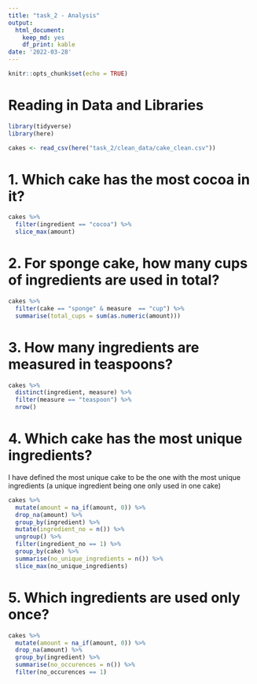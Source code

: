 ```yaml
---
title: "task_2 - Analysis"
output:
  html_document:
    keep_md: yes
    df_print: kable
date: '2022-03-28'
---
```


```r
knitr::opts_chunk$set(echo = TRUE)
```

# Reading in Data and Libraries

```r
library(tidyverse)
library(here)

cakes <- read_csv(here("task_2/clean_data/cake_clean.csv"))
```

# 1. Which cake has the most cocoa in it?

```r
cakes %>%
  filter(ingredient == "cocoa") %>% 
  slice_max(amount)
```

# 2. For sponge cake, how many cups of ingredients are used in total?

```r
cakes %>% 
  filter(cake == "sponge" & measure  == "cup") %>%
  summarise(total_cups = sum(as.numeric(amount)))
```

# 3. How many ingredients are measured in teaspoons?

```r
cakes %>% 
  distinct(ingredient, measure) %>% 
  filter(measure == "teaspoon") %>% 
  nrow()
```

# 4. Which cake has the most unique ingredients?

I have defined the most unique cake to be the one with the most unique ingredients
(a unique ingredient being one only used in one cake)

```r
cakes %>% 
  mutate(amount = na_if(amount, 0)) %>% 
  drop_na(amount) %>% 
  group_by(ingredient) %>% 
  mutate(ingredient_no = n()) %>% 
  ungroup() %>% 
  filter(ingredient_no == 1) %>% 
  group_by(cake) %>% 
  summarise(no_unique_ingredients = n()) %>% 
  slice_max(no_unique_ingredients)
```

# 5. Which ingredients are used only once?

```r
cakes %>% 
  mutate(amount = na_if(amount, 0)) %>% 
  drop_na(amount) %>% 
  group_by(ingredient) %>% 
  summarise(no_occurences = n()) %>% 
  filter(no_occurences == 1)
```

